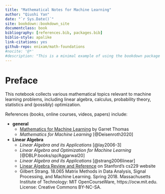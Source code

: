 ```yaml
--- 
title: "Mathematical Notes for Machine Learning"
author: "Qiushi Yan"
date: "`r Sys.Date()`"
site: bookdown::bookdown_site
documentclass: book
bibliography: [references.bib, packages.bib]
biblio-style: apalike
link-citations: yes
github-repo: enixam/math-foundations
#nocite: '@*'
#description: "This is a minimal example of using the bookdown package to write a book. The output format for this example is bookdown::gitbook."
---
```


# Preface {-}  

This notebook collects various mathematical topics relevant to machine learning problems, including linear algebra, calculus, probability theory, statistics and (possibly) optimization. 

References (books, online courses, videos, papers) include:  

- **general**
  - [Mathematics for Machine Learning](http://gwthomas.github.io/docs/math4ml.pdf) by Garret Thomas
  - *Mathematics for Machine Learning* [@Deisenroth2020]
  
- **Linear Algebra**
  - *Linear Algebra and its Applications* [@lay2006-3]  
  - *Linear Algebra and Optimization for Machine Learning* [@DBLP:books/sp/Aggarwal20]
  - *Linear Algebra and its Applications* [@strang2006linear]  
  - [Linear Algebra Review and Reference](http://cs229.stanford.edu/section/cs229-linalg.pdf) on Stanford's cs229 website   
  - Gilbert Strang. 18.065 Matrix Methods in Data Analysis, Signal Processing, and Machine Learning. Spring 2018. Massachusetts Institute of Technology: MIT OpenCourseWare, https://ocw.mit.edu. License: Creative Commons BY-NC-SA.


